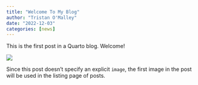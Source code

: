 ```yaml
---
title: "Welcome To My Blog"
author: "Tristan O'Malley"
date: "2022-12-03"
categories: [news]
---
```


This is the first post in a Quarto blog. Welcome!

![](thumbnail.jpg)

Since this post doesn't specify an explicit `image`, the first image in the post will be used in the listing page of posts.
